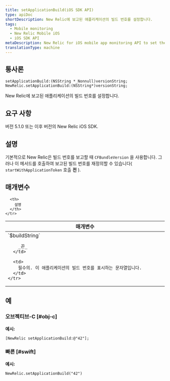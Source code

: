 ```yaml
---
title: setApplicationBuild(iOS SDK API)
type: apiDoc
shortDescription: New Relic에 보고된 애플리케이션의 빌드 번호를 설정합니다.
tags:
  - Mobile monitoring
  - New Relic Mobile iOS
  - iOS SDK API
metaDescription: New Relic for iOS mobile app monitoring API to set the build number of the application reported to New Relic.
translationType: machine
---
```


## 통사론

```
setApplicationBuild:(NSString *_Nonnull)versionString;
NewRelic.setApplicationBuild:(NSString*)versionString;
```

New Relic에 보고된 애플리케이션의 빌드 번호를 설정합니다.

## 요구 사항

버전 5.1.0 또는 이후 버전의 New Relic iOS SDK.

## 설명

기본적으로 New Relic은 빌드 번호를 보고할 때 `CFBundleVersion` 을 사용합니다. 그러나 이 메서드를 호출하여 보고된 빌드 번호를 재정의할 수 있습니다( `startWithApplicationToken` 호출 **전** ).

## 매개변수

<table>
  <thead>
    <tr>
      <th width="25%">
        매개변수
      </th>

      <th>
        설명
      </th>
    </tr>
  </thead>

  <tbody>
    <tr>
      <td>
        `$buildString`

        _끈_
      </td>

      <td>
        필수의. 이 애플리케이션의 빌드 번호를 표시하는 문자열입니다.
      </td>
    </tr>
  </tbody>
</table>

## 예

### 오브젝티브-C [#obj-c]

**예시:**

```
[NewRelic setApplicationBuild:@"42"];
```

### 빠른 [#swift]

**예시:**

```
NewRelic.setApplicationBuild("42")
```